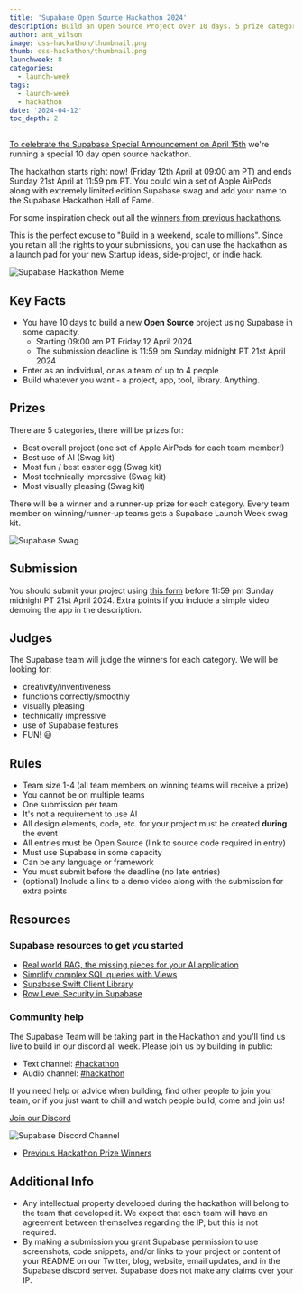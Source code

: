 ```yaml
---
title: 'Supabase Open Source Hackathon 2024'
description: Build an Open Source Project over 10 days. 5 prize categories.
author: ant_wilson
image: oss-hackathon/thumbnail.png
thumb: oss-hackathon/thumbnail.png
launchweek: 8
categories:
  - launch-week
tags:
  - launch-week
  - hackathon
date: '2024-04-12'
toc_depth: 2
---
```


[To celebrate the Supabase Special Announcement on April 15th](https://supabase.com/special-announcement) we're running a special 10 day open source hackathon.

The hackathon starts right now! (Friday 12th April at 09:00 am PT) and ends Sunday 21st April at 11:59 pm PT. You could win a set of Apple AirPods along with extremely limited edition Supabase swag and add your name to the Supabase Hackathon Hall of Fame.

For some inspiration check out all the [winners from previous hackathons](https://supabase.com/blog/tags/hackathon).

This is the perfect excuse to "Build in a weekend, scale to millions". Since you retain all the rights to your submissions, you can use the hackathon as a launch pad for your new Startup ideas, side-project, or indie hack.

![Supabase Hackathon Meme](/images/blog/oss-hackathon/supabase-hackathon-meme.png)

## Key Facts

- You have 10 days to build a new **Open Source** project using Supabase in some capacity.
  - Starting 09:00 am PT Friday 12 April 2024
  - The submission deadline is 11:59 pm Sunday midnight PT 21st April 2024
- Enter as an individual, or as a team of up to 4 people
- Build whatever you want - a project, app, tool, library. Anything.

## Prizes

There are 5 categories, there will be prizes for:

- Best overall project (one set of Apple AirPods for each team member!)
- Best use of AI (Swag kit)
- Most fun / best easter egg (Swag kit)
- Most technically impressive (Swag kit)
- Most visually pleasing (Swag kit)

There will be a winner and a runner-up prize for each category. Every team member on winning/runner-up teams gets a Supabase Launch Week swag kit.

![Supabase Swag](/images/blog/oss-hackathon/swag.png)

## Submission

You should submit your project using [this form](https://madewithsupabase.com/hackathons/open-source-2024) before 11:59 pm Sunday midnight PT 21st April 2024. Extra points if you include a simple video demoing the app in the description.

## Judges

The Supabase team will judge the winners for each category.
We will be looking for:

- creativity/inventiveness
- functions correctly/smoothly
- visually pleasing
- technically impressive
- use of Supabase features
- FUN! 😃

## Rules

- Team size 1-4 (all team members on winning teams will receive a prize)
- You cannot be on multiple teams
- One submission per team
- It's not a requirement to use AI
- All design elements, code, etc. for your project must be created **during** the event
- All entries must be Open Source (link to source code required in entry)
- Must use Supabase in some capacity
- Can be any language or framework
- You must submit before the deadline (no late entries)
- (optional) Include a link to a demo video along with the submission for extra points

## Resources

### Supabase resources to get you started

- [Real world RAG, the missing pieces for your AI application](https://www.youtube.com/watch?v=ibzlEQmgPPY)
- [Simplify complex SQL queries with Views](https://www.youtube.com/watch?v=IOYFS-2lFjU&t)
- [Supabase Swift Client Library](https://supabase.com/docs/reference/swift/introduction)
- [Row Level Security in Supabase](https://supabase.com/docs/guides/database/postgres/row-level-security)

### Community help

The Supabase Team will be taking part in the Hackathon and you'll find us live to build in our discord all week. Please join us by building in public:

- Text channel: [#hackathon](https://discord.gg/UYyweApy)
- Audio channel: [#hackathon](https://discord.gg/Vj3mTPwH)

If you need help or advice when building, find other people to join your team, or if you just want to chill and watch people build, come and join us!

[Join our Discord](https://discord.supabase.com/)

![Supabase Discord Channel](/images/blog/lw7-hackathon/discord.png)

- [Previous Hackathon Prize Winners](https://supabase.com/blog/tags/hackathon)

## Additional Info

- Any intellectual property developed during the hackathon will belong to the team that developed it. We expect that each team will have an agreement between themselves regarding the IP, but this is not required.
- By making a submission you grant Supabase permission to use screenshots, code snippets, and/or links to your project or content of your README on our Twitter, blog, website, email updates, and in the Supabase discord server. Supabase does not make any claims over your IP.
